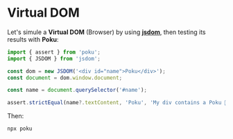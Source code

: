 # Virtual DOM

Let's simule a **Virtual DOM** (Browser) by using [**jsdom**](https://github.com/jsdom/jsdom), then testing its results with **Poku**:

```ts
import { assert } from 'poku';
import { JSDOM } from 'jsdom';

const dom = new JSDOM('<div id="name">Poku</div>');
const document = dom.window.document;

const name = document.querySelector('#name');

assert.strictEqual(name?.textContent, 'Poku', 'My div contains a Poku 🐷');
```

Then:

```bash
npx poku
```
